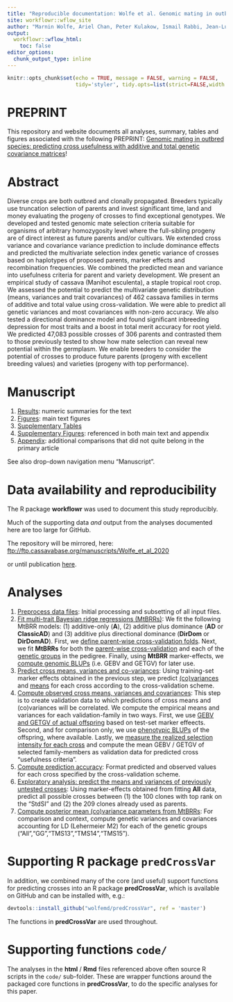 ```yaml
---
title: "Reproducible documentation: Wolfe et al. Genomic mating in outbred species: predicting cross usefulness with additive and total genetic covariance matrices ([PREPRINT](https://doi.org/10.1101/2021.01.05.425443))"
site: workflowr::wflow_site
author: "Marnin Wolfe, Ariel Chan, Peter Kulakow, Ismail Rabbi, Jean-Luc Jannink"
output:
  workflowr::wflow_html:
    toc: false
editor_options:
  chunk_output_type: inline
---
```


```r
knitr::opts_chunk$set(echo = TRUE, message = FALSE, warning = FALSE, 
                      tidy='styler', tidy.opts=list(strict=FALSE,width.cutoff=100), highlight=TRUE)
```

# PREPRINT

This repository and website documents all analyses, summary, tables and figures associated with the following PREPRINT: [Genomic mating in outbred species: predicting cross usefulness with additive and total genetic covariance matrices](https://doi.org/10.1101/2021.01.05.425443)!

# Abstract

Diverse crops are both outbred and clonally propagated. Breeders typically use truncation selection of parents and invest significant time, land and money evaluating the progeny of crosses to find exceptional genotypes. We developed and tested genomic mate selection criteria suitable for organisms of arbitrary homozygosity level where the full-sibling progeny are of direct interest as future parents and/or cultivars. We extended cross variance and covariance variance prediction to include dominance effects and predicted the multivariate selection index genetic variance of crosses based on haplotypes of proposed parents, marker effects and recombination frequencies. We combined the predicted mean and variance into usefulness criteria for parent and variety development. We present an empirical study of cassava (Manihot esculenta), a staple tropical root crop. We assessed the potential to predict the multivariate genetic distribution (means, variances and trait covariances) of 462 cassava families in terms of additive and total value using cross-validation. We were able to predict all genetic variances and most covariances with non-zero accuracy. We also tested a directional dominance model and found significant inbreeding depression for most traits and a boost in total merit accuracy for root yield. We predicted 47,083 possible crosses of 306 parents and contrasted them to those previously tested to show how mate selection can reveal new potential within the germplasm. We enable breeders to consider the potential of crosses to produce future parents (progeny with excellent breeding values) and varieties (progeny with top performance).

# Manuscript

1. [Results](Results.html): numeric summaries for the text 
2. [Figures](Figures.html): main text figures
3. [Supplementary Tables](SupplementaryTables.html)
4. [Supplementary Figures](SupplementaryFigures.html): referenced in both main text and appendix
5. [Appendix](Appendix.html): additional comparisons that did not quite belong in the primary article

See also drop-down navigation menu "Manuscript".

# Data availability and reproducibility

The R package **workflowr** was used to document this study reproducibly. 

Much of the supporting data _and_ output from the analyses documented here are too large for GitHub. 

The repository will be mirrored, here:  [ftp://ftp.cassavabase.org/manuscripts/Wolfe_et_al_2020](ftp://ftp.cassavabase.org/manuscripts/Wolfe_et_al_2020)

or until publication [here](ftp://ftp.cassavabase.org/marnin_datasets/).

# Analyses

1. [Preprocess data files](PreprocessDataFiles.html): Initial processing and subsetting of all input files.
2. [Fit multi-trait Bayesian ridge regressions (MtBRRs)](fitMtBRRs.html): We fit the following MtBRR models: (1) additive-only (**A**), (2) additive plus dominance (**AD** or **ClassicAD**) and (3) additive plus directional dominance (**DirDom** or **DirDomAD**). First, we [define parent-wise cross-validation folds](fitMtBRRs.html#define_cvfolds). Next, we fit **MtBRRs** for both the [parent-wise cross-validation](#mtBRRs_parentwise) and each of the [genetic groups](fitMtBRRs.html#mtBRRs_geneticgroups) in the pedigree. Finally, using **MtBRR** marker-effects, we [compute genomic BLUPs](fitMtBRRs.html#getGBLUPs) (i.e. GEBV and GETGV) for later use.
3. [Predict cross means, variances and co-variances](predictCrossVars.html): Using training-set marker effects obtained in the previous step, we predict [(co)variances](predictCrossVars.html#predictCrossVariances) and [means](predictCrossVars.html#predictCrossMeans) for each cross according to the cross-validation scheme. 
4. [Compute observed cross means, variances and covariances](observedCrossVars.html): This step is to create validation data to which predictions of cross means and (co)variances will be correlated. We compute the empirical means and variances for each validation-family in two ways. First, we use [GEBV and GETGV of actual offspring](observedCrossVars.html#observedCrossVarsGBLUPs) based on test-set marker effeects. Second, and for comparison only, we use [phenotypic BLUPs](observedCrossVars.html#observedCrossVarsiidBLUPs) of the offspring, where available. Lastly, we [measure the realized selection intensity for each cross](observedCrossVars.html#realIntensity) and compute the mean GEBV / GETGV of selected family-members as validation data for predicted cross "usefulness criteria".
5. [Compute prediction accuracy](predictionAccuracy.html): Format predicted and observed values for each cross specified by the cross-validation scheme.
6. [Exploratory analysis: predict the means and variances of previously untested crosses](predictUntestedCrosses.html): Using marker-effects obtained from fitting **All** data, predict all possible crosses between (1) the 100 clones with top rank on the "StdSI" and (2) the 209 clones already used as parents. 
7. [Compute posterior mean (co)variance parameters from MtBRRs](getPMVarComps.html): For comparison and context, compute genetic variances and covariances accounting for LD (Lehermeier M2) for each of the genetic groups ("All","GG","TMS13","TMS14","TMS15"). 

# Supporting R package `predCrossVar`

In addition, we combined many of the core (and useful) support functions for predicting crosses into an R package **predCrossVar**, which is available on GitHub and can be installed with, e.g.: 
```r
devtools::install_github("wolfemd/predCrossVar", ref = 'master') 
```
The functions in **predCrossVar** are used throughout.

# Supporting functions `code/`

The analyses in the **html** / **Rmd** files referenced above often source R scripts in the `code/` sub-folder. These are wrapper functions around the packaged core functions in **predCrossVar**, to do the specific analyses for this paper.
